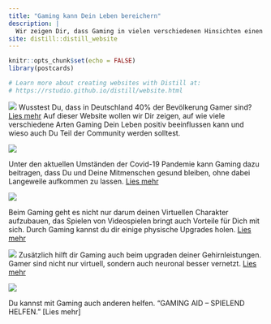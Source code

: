 ```yaml
---
title: "Gaming kann Dein Leben bereichern"
description: |
  Wir zeigen Dir, dass Gaming in vielen verschiedenen Hinsichten einen positiven Einluss auf dein Leben haben kann.
site: distill::distill_website
---
```


```r
knitr::opts_chunk$set(echo = FALSE)
library(postcards)

# Learn more about creating websites with Distill at:
# https://rstudio.github.io/distill/website.html

```

![](images/pexels-cottonbro-4009598.jpg)
Wusstest Du, dass in Deutschland 40% der Bevölkerung Gamer sind? [Lies mehr](https://pro-gamer.netlify.app/gaming_in_deutschland)\n
Auf dieser Website wollen wir Dir zeigen, auf wie viele verschiedene Arten Gaming Dein Leben positiv beeinflussen kann und wieso auch Du Teil der Community werden solltest.

![](images/pexels-anete-lusina-4792723.jpg)

Unter den aktuellen Umständen der Covid-19 Pandemie kann Gaming dazu beitragen, dass Du und Deine Mitmenschen gesund bleiben, ohne dabei Langeweile aufkommen zu lassen. [Lies mehr](https://pro-gamer.netlify.app/plot)

![](images/pexels-tima-miroshnichenko-5213138.jpg)

Beim Gaming geht es nicht nur darum deinen Virtuellen Charakter aufzubauen, das Spielen von Videospielen bringt auch Vorteile für Dich mit sich. Durch Gaming kannst du dir einige physische Upgrades holen. [Lies mehr](https://pro-gamer.netlify.app/Physische_Vorteile)

![](images/pexels-florenz-mendoza-5489395.jpg)
Zusätzlich hilft dir Gaming auch beim upgraden deiner Gehirnleistungen. Gamer sind nicht nur virtuell, sondern auch neuronal besser vernetzt. [Lies mehr](https://pro-gamer.netlify.app/Psychische_Vorteile)

![](Images/pexels-stas-knop-1462725.jpg)

Du kannst mit Gaming auch anderen helfen. "GAMING AID – SPIELEND HELFEN." [Lies mehr]
